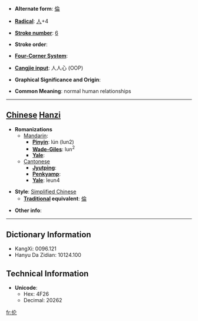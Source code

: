 * '''Alternate form''': [[倫]]

* '''[[Wiktionary:Chinese radical index| Radical]]''': [[Wiktionary:Chinese radical index 人|人]]+4

* '''[[Wiktionary:Chinese total strokes index|Stroke number]]''': [[Wiktionary:Chinese total strokes index 6|6]]

* '''Stroke order''': 

* '''[[Wiktionary:Chinese four corner index|Four-Corner System]]''': 

* '''[[Wiktionary:Chinese Cangjie index|Cangjie input]]''': 人人心 (OOP)

* '''Graphical Significance and Origin''': 

* '''Common Meaning''': normal human relationships

----

== [[Chinese]] [[Hanzi]] ==

* '''Romanizations'''
** [[Mandarin]]:
*** '''[[Pinyin]]''': lún (lun2)
*** '''[[Wade-Giles]]''': lun<sup>2</sup>
*** '''[[Yale]]''': 
**[[Cantonese]]
***'''[[Jyutping]]''':
***'''[[Penkyamp]]''': 
***'''[[Yale]]''': leun4

* '''Style''': [[Simplified Chinese]] 
** '''[[Traditional Chinese|Traditional]] equivalent''': [[倫]]

* '''Other info''': 

----

== Dictionary Information ==

* KangXi: 0096.121
* Hanyu Da Zidian: 10124.100

== Technical Information ==

* '''Unicode''':
** Hex: 4F26
** Decimal: 20262

[[fr:伦]]